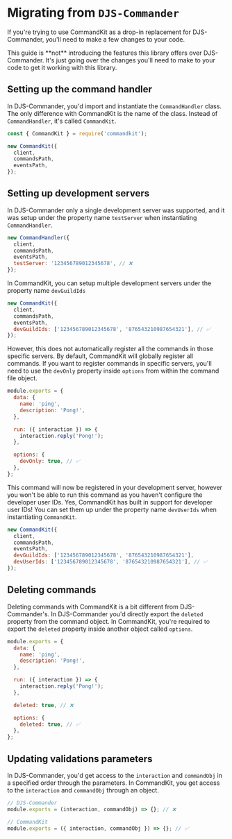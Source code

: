 
# Migrating from `DJS-Commander`

If you're trying to use CommandKit as a drop-in replacement for DJS-Commander, you'll need to make a few changes to your code.

<Callout type="warning">
  This guide is **not** introducing the features this library offers over
  DJS-Commander. It's just going over the changes you'll need to make to your
  code to get it working with this library.
</Callout>

## Setting up the command handler

In DJS-Commander, you'd import and instantiate the `CommandHandler` class. The only difference with CommandKit is the name of the class. Instead of `CommandHandler`, it's called `CommandKit`.

```js
const { CommandKit } = require('commandkit');

new CommandKit({
  client,
  commandsPath,
  eventsPath,
});
```

## Setting up development servers

In DJS-Commander only a single development server was supported, and it was setup under the property name `testServer` when instantiating `CommandHandler`.

```js
new CommandHandler({
  client,
  commandsPath,
  eventsPath,
  testServer: '123456789012345678', // ❌
});
```

In CommandKit, you can setup multiple development servers under the property name `devGuildIds`

```js
new CommandKit({
  client,
  commandsPath,
  eventsPath,
  devGuildIds: ['123456789012345678', '876543210987654321'], // ✅
});
```

However, this does not automatically register all the commands in those specific servers. By default, CommandKit will globally register all commands. If you want to register commands in specific servers, you'll need to use the `devOnly` property inside `options` from within the command file object.

```js
module.exports = {
  data: {
    name: 'ping',
    description: 'Pong!',
  },

  run: ({ interaction }) => {
    interaction.reply('Pong!');
  },

  options: {
    devOnly: true, // ✅
  },
};
```

This command will now be registered in your development server, however you won't be able to run this command as you haven't configure the developer user IDs. Yes, CommandKit has built in support for developer user IDs! You can set them up under the property name `devUserIds` when instantiating `CommandKit`.

```js
new CommandKit({
  client,
  commandsPath,
  eventsPath,
  devGuildIds: ['123456789012345678', '876543210987654321'],
  devUserIds: ['123456789012345678', '876543210987654321'], // ✅
});
```

## Deleting commands

Deleting commands with CommandKit is a bit different from DJS-Commander's. In DJS-Commander you'd directly export the `deleted` property from the command object. In CommandKit, you're required to export the `deleted` property inside another object called `options`.

```js
module.exports = {
  data: {
    name: 'ping',
    description: 'Pong!',
  },

  run: ({ interaction }) => {
    interaction.reply('Pong!');
  },

  deleted: true, // ❌

  options: {
    deleted: true, // ✅
  },
};
```

## Updating validations parameters

In DJS-Commander, you'd get access to the `interaction` and `commandObj` in a specified order through the parameters. In CommandKit, you get access to the `interaction` and `commandObj` through an object.

```js
// DJS-Commander
module.exports = (interaction, commandObj) => {}; // ❌

// CommandKit
module.exports = ({ interaction, commandObj }) => {}; // ✅
```
